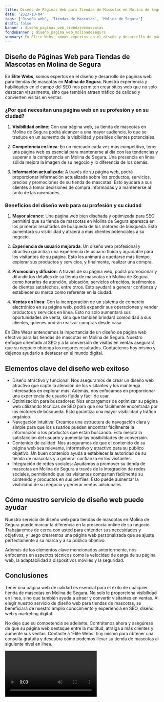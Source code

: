 ```yaml
---
title: Diseño de Páginas Web para Tiendas de Mascotas en Molina de Segura
date: '2023-10-04'
tags: ['Diseño web', 'Tiendas de Mascotas', 'Molina de Segura']
draft: false
banner : diseño_paginas_web_tiendasdemascotas
fondoBanner : diseño_pagina_web_molinadesegura
summary: En Élite Webs, somos expertos en el diseño y desarrollo de páginas web para tiendas de mascotas en Molina de Segura. Nuestra experiencia y habilidades en el campo del SEO nos permiten crear sitios web que no solo destacan visualmente, sino que también atraen tráfico de calidad y convierten visitas en ventas.
---
```


## Diseño de Páginas Web para Tiendas de Mascotas en Molina de Segura

En **Élite Webs**, somos expertos en el diseño y desarrollo de páginas web para tiendas de mascotas en **Molina de Segura**. Nuestra experiencia y habilidades en el campo del SEO nos permiten crear sitios web que no solo destacan visualmente, sino que también atraen tráfico de calidad y convierten visitas en ventas.

### ¿Por qué necesitan una página web en su profesión y en su ciudad?

1. **Visibilidad online**: Con una página web, su tienda de mascotas en Molina de Segura podrá alcanzar a una mayor audiencia, lo que se traduce en un aumento de la visibilidad y posibles clientes potenciales.

2. **Competencia en línea**: En un mercado cada vez más competitivo, tener una página web es esencial para mantenerse al día con las tendencias y superar a la competencia en Molina de Segura. Una presencia en línea sólida mejora la imagen de su negocio y lo diferencia de los demás.

3. **Información actualizada**: A través de su página web, podrá proporcionar información actualizada sobre los productos, servicios, precios y promociones de su tienda de mascotas. Esto ayudará a sus clientes a tomar decisiones de compra informadas y a mantenerse al tanto de las novedades.

### Beneficios del diseño web para su profesión y su ciudad

1. **Mayor alcance**: Una página web bien diseñada y optimizada para SEO permitirá que su tienda de mascotas en Molina de Segura aparezca en los primeros resultados de búsqueda de los motores de búsqueda. Esto aumentará su visibilidad y atraerá a más clientes potenciales a su negocio.

2. **Experiencia de usuario mejorada**: Un diseño web profesional y atractivo garantiza una experiencia de usuario fluida y agradable para los visitantes de su página. Esto les animará a quedarse más tiempo, explorar sus productos y servicios, y finalmente, realizar una compra.

3. **Promoción y difusión**: A través de su página web, podrá promocionar y difundir los detalles de su tienda de mascotas en Molina de Segura, como horarios de atención, ubicación, servicios ofrecidos, testimonios de clientes satisfechos, entre otros. Esto ayudará a generar confianza y establecer su marca como referente en la ciudad.

4. **Ventas en línea**: Con la incorporación de un sistema de comercio electrónico en su página web, podrá expandir sus operaciones y vender productos y servicios en línea. Esto no solo aumentará sus oportunidades de venta, sino que también brindará comodidad a sus clientes, quienes podrán realizar compras desde casa.

En Élite Webs entendemos la importancia de un diseño de página web efectivo para las tiendas de mascotas en Molina de Segura. Nuestro enfoque orientado al SEO y a la conversión de visitas en ventas asegurará que su negocio obtenga los mejores resultados. Contáctenos hoy mismo y déjenos ayudarlo a destacar en el mundo digital.

<GifSeo />

<Cta />

## Elementos clave del diseño web exitoso

- Diseño atractivo y funcional: Nos aseguramos de crear un diseño web atractivo que capte la atención de los visitantes y los mantenga interesados en explorar más. Además, nos enfocamos en proporcionar una experiencia de usuario fluida y fácil de usar.
- Optimización para buscadores: Nos encargamos de optimizar su página web utilizando técnicas de SEO para que sea fácilmente encontrada por los motores de búsqueda. Esto garantiza una mayor visibilidad y tráfico orgánico.
- Navegación intuitiva: Creamos una estructura de navegación clara y simple para que los usuarios puedan encontrar fácilmente la información o los productos que están buscando. Esto mejora la satisfacción del usuario y aumenta las posibilidades de conversión.
- Contenido de calidad: Nos aseguramos de que el contenido de su página web sea relevante, informativo y atractivo para su público objetivo. Un buen contenido ayuda a establecer la autoridad de su tienda de mascotas y a generar confianza en los visitantes.
- Integración de redes sociales: Ayudamos a promover su tienda de mascotas en Molina de Segura a través de la integración de redes sociales, permitiendo que los visitantes compartan fácilmente su contenido y productos en sus perfiles. Esto puede aumentar la visibilidad de su negocio y generar ventas adicionales.

## Cómo nuestro servicio de diseño web puede ayudar

Nuestro servicio de diseño web para tiendas de mascotas en Molina de Segura puede marcar la diferencia en la presencia online de su negocio. Trabajaremos de cerca con usted para entender sus necesidades y objetivos, y luego crearemos una página web personalizada que se ajuste perfectamente a su marca y a su público objetivo.

Además de los elementos clave mencionados anteriormente, nos enfocamos en aspectos técnicos como la velocidad de carga de su página web, la adaptabilidad a dispositivos móviles y la seguridad.

## Conclusiones

Tener una página web de calidad es esencial para el éxito de cualquier tienda de mascotas en Molina de Segura. No solo le proporciona visibilidad en línea, sino que también ayuda a atraer y convertir visitantes en ventas. Al elegir nuestro servicio de diseño web para tiendas de mascotas, se beneficiará de nuestro amplio conocimiento y experiencia en SEO, diseño web y marketing digital.

No deje que su competencia se adelante. Contrátenos ahora y asegúrese de que su página web destaque entre la multitud, atraiga a más clientes y aumente sus ventas. Contacte a 'Élite Webs' hoy mismo para obtener una consulta gratuita y descubra cómo podemos llevar su tienda de mascotas al siguiente nivel en línea.

<Video />

<CtaBot job='Tiendas de Mascotas' city='Molina de Segura'/>

<Gmaps query='Molina de Segura+españa+maps' />